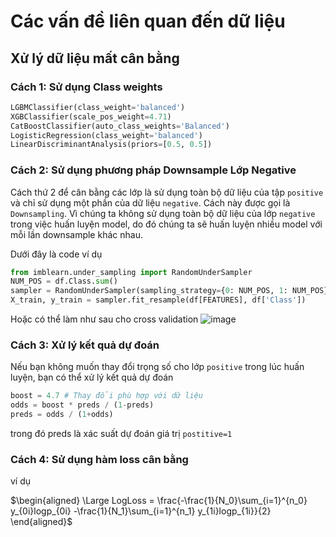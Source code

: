 # Các vấn đề liên quan đến dữ liệu
## Xử lý dữ liệu mất cân bằng

### Cách 1: Sử dụng Class weights

```python
LGBMClassifier(class_weight='balanced')
XGBClassifier(scale_pos_weight=4.71)
CatBoostClassifier(auto_class_weights='Balanced')
LogisticRegression(class_weight='balanced')
LinearDiscriminantAnalysis(priors=[0.5, 0.5])
```

### Cách 2: Sử dụng phương pháp Downsample Lớp Negative

Cách thứ 2 để cân bằng các lớp là sử dụng toàn bộ dữ liệu của tập `positive` và chỉ sử dụng một phần của dữ liệu `negative`. Cách này được gọi là `Downsampling`. Vì chúng ta không sử dụng toàn bộ dữ liệu của lớp `negative` trong việc huấn luyện model, do đó chúng ta sẽ huấn luyện nhiều model với mỗi lần downsample khác nhau.

Dưới đây là code ví dụ
```python
from imblearn.under_sampling import RandomUnderSampler
NUM_POS = df.Class.sum()
sampler = RandomUnderSampler(sampling_strategy={0: NUM_POS, 1: NUM_POS})
X_train, y_train = sampler.fit_resample(df[FEATURES], df['Class'])
```

Hoặc có thể làm như sau cho cross validation
![image](../images/05/05x01.png)


### Cách 3: Xử lý kết quả dự đoán
Nếu bạn không muốn thay đổi trọng số cho lớp `positive` trong lúc huấn luyện, bạn có thể xử lý kết quả dự đoán

```python
boost = 4.7 # Thay đổi phù hợp với dữ liệu
odds = boost * preds / (1-preds)
preds = odds / (1+odds)
```
trong đó preds là xác suất dự đoán giá trị `postitive=1`

### Cách 4: Sử dụng hàm loss cân bằng
ví dụ

$\begin{aligned}
 \Large LogLoss = \frac{-\frac{1}{N_0}\sum_{i=1}^{n_0} y_{0i}logp_{0i} -\frac{1}{N_1}\sum_{i=1}^{n_1} y_{1i}logp_{1i}}{2}
\end{aligned}$